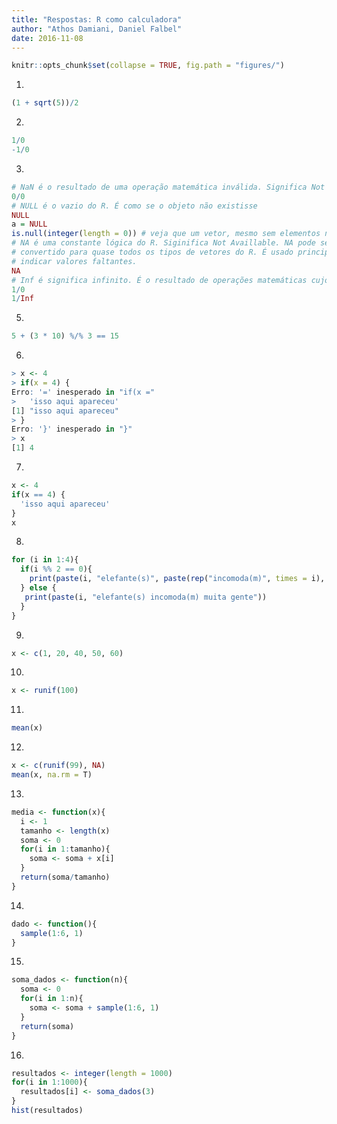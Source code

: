```yaml
---
title: "Respostas: R como calculadora"
author: "Athos Damiani, Daniel Falbel"
date: 2016-11-08
---
```


```r
knitr::opts_chunk$set(collapse = TRUE, fig.path = "figures/")
```

1. 

```r
(1 + sqrt(5))/2
```

2. 

```r
1/0
-1/0
```

3. 

```r
# NaN é o resultado de uma operação matemática inválida. Significa Not A Number
0/0
# NULL é o vazio do R. É como se o objeto não existisse
NULL
a = NULL
is.null(integer(length = 0)) # veja que um vetor, mesmo sem elementos não é NULL
# NA é uma constante lógica do R. Siginifica Not Availlable. NA pode ser 
# convertido para quase todos os tipos de vetores do R. É usado principalmente para
# indicar valores faltantes.
NA
# Inf é significa infinito. É o resultado de operações matemáticas cujo limite é infinito.
1/0
1/Inf
```

5.

```r
5 + (3 * 10) %/% 3 == 15
```

6. 

```r
> x <- 4
> if(x = 4) {
Erro: '=' inesperado in "if(x ="
>   'isso aqui apareceu'
[1] "isso aqui apareceu"
> }
Erro: '}' inesperado in "}"
> x
[1] 4
```

7.

```r
x <- 4
if(x == 4) {
  'isso aqui apareceu'
}
x
```

8.

```r
for (i in 1:4){
  if(i %% 2 == 0){
    print(paste(i, "elefante(s)", paste(rep("incomoda(m)", times = i), collapse = " "), "muito mais"))
  } else {
   print(paste(i, "elefante(s) incomoda(m) muita gente")) 
  }
}
```

9.

```r
x <- c(1, 20, 40, 50, 60)
```

10.

```r
x <- runif(100)
```

11.

```r
mean(x)
```

12.

```r
x <- c(runif(99), NA)
mean(x, na.rm = T)
```

13.

```r
media <- function(x){
  i <- 1
  tamanho <- length(x)
  soma <- 0
  for(i in 1:tamanho){
    soma <- soma + x[i]
  }
  return(soma/tamanho)
}
```

14.

```r
dado <- function(){
  sample(1:6, 1)
}
```

15.

```r
soma_dados <- function(n){
  soma <- 0
  for(i in 1:n){
    soma <- soma + sample(1:6, 1)
  }
  return(soma)
}
```

16.

```r
resultados <- integer(length = 1000)
for(i in 1:1000){
  resultados[i] <- soma_dados(3)
}
hist(resultados)
```

